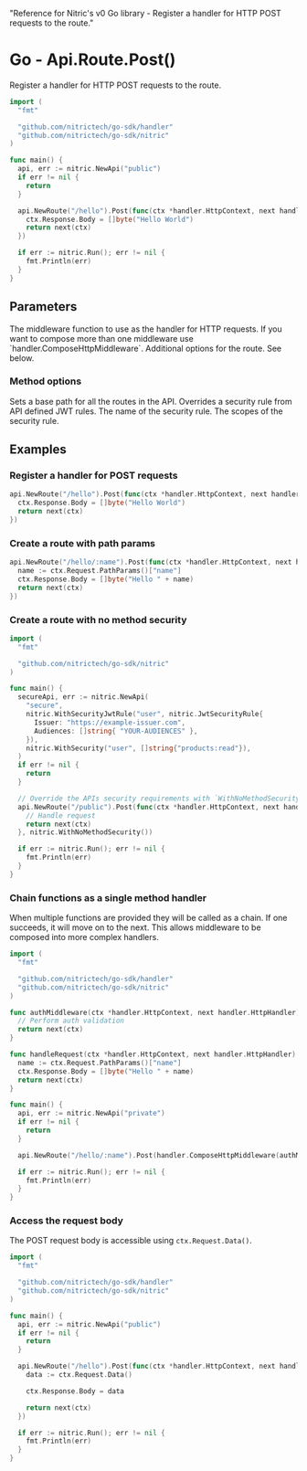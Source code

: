   "Reference for Nitric's v0 Go library - Register a handler for HTTP POST requests to the route."

# Go - Api.Route.Post()

Register a handler for HTTP POST requests to the route.

```go
import (
  "fmt"

  "github.com/nitrictech/go-sdk/handler"
  "github.com/nitrictech/go-sdk/nitric"
)

func main() {
  api, err := nitric.NewApi("public")
  if err != nil {
    return
  }

  api.NewRoute("/hello").Post(func(ctx *handler.HttpContext, next handler.HttpHandler) (*handler.HttpContext, error) {
    ctx.Response.Body = []byte("Hello World")
    return next(ctx)
  })

  if err := nitric.Run(); err != nil {
    fmt.Println(err)
  }
}
```

## Parameters

<Properties>
  <Property name="middleware" required type="HttpMiddleware">
    The middleware function to use as the handler for HTTP requests. If you want
    to compose more than one middleware use `handler.ComposeHttpMiddleware`.
  </Property>
  <Property name="options" type="...MethodOption">
    Additional options for the route. See below.
  </Property>
</Properties>

### Method options

<Properties>
  <Property name="WithNoMethodSecurity()" type="MethodOption">
    Sets a base path for all the routes in the API.
  </Property>
  <Property name="WithMethodSecurity()" type="MethodOption">
    Overrides a security rule from API defined JWT rules.
    <Properties nested>
      <Property name="name" required type="string">
        The name of the security rule.
      </Property>
      <Property name="scopes" required type="[]string">
        The scopes of the security rule.
      </Property>
    </Properties>
  </Property>
</Properties>

## Examples

### Register a handler for POST requests

```go
api.NewRoute("/hello").Post(func(ctx *handler.HttpContext, next handler.HttpHandler) (*handler.HttpContext, error) {
  ctx.Response.Body = []byte("Hello World")
  return next(ctx)
})
```

### Create a route with path params

```go
api.NewRoute("/hello/:name").Post(func(ctx *handler.HttpContext, next handler.HttpHandler) (*handler.HttpContext, error) {
  name := ctx.Request.PathParams()["name"]
  ctx.Response.Body = []byte("Hello " + name)
  return next(ctx)
})
```

### Create a route with no method security

```go
import (
  "fmt"

  "github.com/nitrictech/go-sdk/nitric"
)

func main() {
  secureApi, err := nitric.NewApi(
    "secure",
    nitric.WithSecurityJwtRule("user", nitric.JwtSecurityRule{
      Issuer: "https://example-issuer.com",
      Audiences: []string{ "YOUR-AUDIENCES" },
    }),
    nitric.WithSecurity("user", []string{"products:read"}),
  )
  if err != nil {
    return
  }

  // Override the APIs security requirements with `WithNoMethodSecurity()`
  api.NewRoute("/public").Post(func(ctx *handler.HttpContext, next handler.HttpHandler) (*handler.HttpContext, error) {
    // Handle request
    return next(ctx)
  }, nitric.WithNoMethodSecurity())

  if err := nitric.Run(); err != nil {
    fmt.Println(err)
  }
}
```

### Chain functions as a single method handler

When multiple functions are provided they will be called as a chain. If one succeeds, it will move on to the next. This allows middleware to be composed into more complex handlers.

```go
import (
  "fmt"

  "github.com/nitrictech/go-sdk/handler"
  "github.com/nitrictech/go-sdk/nitric"
)

func authMiddleware(ctx *handler.HttpContext, next handler.HttpHandler) (*handler.HttpContext, error) {
  // Perform auth validation
  return next(ctx)
}

func handleRequest(ctx *handler.HttpContext, next handler.HttpHandler) (*handler.HttpContext, error) {
  name := ctx.Request.PathParams()["name"]
  ctx.Response.Body = []byte("Hello " + name)
  return next(ctx)
}

func main() {
  api, err := nitric.NewApi("private")
  if err != nil {
    return
  }

  api.NewRoute("/hello/:name").Post(handler.ComposeHttpMiddleware(authMiddleware, handleRequest))

  if err := nitric.Run(); err != nil {
    fmt.Println(err)
  }
}
```

### Access the request body

The POST request body is accessible using `ctx.Request.Data()`.

```go
import (
  "fmt"

  "github.com/nitrictech/go-sdk/handler"
  "github.com/nitrictech/go-sdk/nitric"
)

func main() {
  api, err := nitric.NewApi("public")
  if err != nil {
    return
  }

  api.NewRoute("/hello").Post(func(ctx *handler.HttpContext, next handler.HttpHandler) (*handler.HttpContext, error) {
    data := ctx.Request.Data()

    ctx.Response.Body = data

    return next(ctx)
  })

  if err := nitric.Run(); err != nil {
    fmt.Println(err)
  }
}
```
